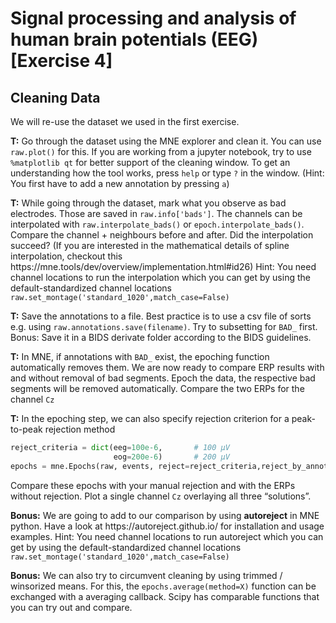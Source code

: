 # Signal processing and analysis of human brain potentials (EEG) [Exercise 4]
## Cleaning Data
We will re-use the dataset we used in the first exercise.

**T:** Go through the dataset using the MNE explorer and clean it. You can use `raw.plot()` for this. If you are working from a jupyter notebook, try to use `%matplotlib qt` for better support of the cleaning window. To get an understanding how the tool works, press `help` or type `?` in the window. (Hint: You first have to add a new annotation by pressing `a`)

**T:** While going through the dataset, mark what you observe as bad electrodes. Those are saved in `raw.info['bads']`. The channels can be interpolated with `raw.interpolate_bads()` or `epoch.interpolate_bads()`. Compare the channel + neighbours before and after. Did the interpolation succeed? (If you are interested in the mathematical details of spline interpolation, checkout this https://mne.tools/dev/overview/implementation.html#id26)
Hint: You need channel locations to run the interpolation which you can get by using the default-standardized channel locations `raw.set_montage('standard_1020',match_case=False)`

**T:** Save the annotations to a file. Best practice is to use a csv file of sorts e.g. using `raw.annotations.save(filename)`. Try to subsetting for `BAD_` first. Bonus: Save it in a BIDS derivate folder according to the BIDS guidelines.

**T:** In MNE, if annotations with `BAD_` exist, the epoching function automatically removes them. We are now ready to compare ERP results with and without removal of bad segments. Epoch the data, the respective bad segments will be removed automatically. Compare the two ERPs for the channel `Cz`

**T:** In the epoching step, we can also specify rejection criterion for a peak-to-peak rejection method

```python
reject_criteria = dict(eeg=100e-6,       # 100 µV
                       eog=200e-6)       # 200 µV
epochs = mne.Epochs(raw, events, reject=reject_criteria,reject_by_annotation=False)
```

Compare these epochs with your manual rejection and with the ERPs without rejection. Plot a single channel `Cz` overlaying all three "solutions".

**Bonus:** We are going to add to our comparison by using **autoreject** in MNE python. Have a look at https://autoreject.github.io/ for installation and usage examples. Hint: You need channel locations to run autoreject which you can get by using the default-standardized channel locations `raw.set_montage('standard_1020',match_case=False)`

**Bonus:** We can also try to circumvent cleaning by using trimmed / winsorized means. For this, the `epochs.average(method=X)` function can be exchanged with a averaging callback. Scipy has comparable functions that you can try out and compare.
